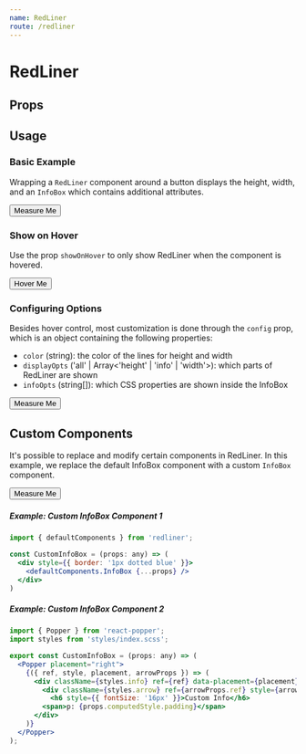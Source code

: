 ```yaml
---
name: RedLiner
route: /redliner
---
```



# RedLiner

## Props

<Props of={RedLiner} />

## Usage

### Basic Example

Wrapping a `RedLiner` component around a button displays the height, width, and an `InfoBox` which contains additional attributes.

<Playground>
    <RedLiner>
      <button style={buttonStyle}>
        Measure Me
      </button>
    </RedLiner>
</Playground>

### Show on Hover

Use the prop `showOnHover` to only show RedLiner when the component is hovered.

<Playground>
  <RedLiner showOnHover>
    <button style={buttonStyle}>Hover Me</button>
  </RedLiner>
</Playground>

### Configuring Options

Besides hover control, most customization is done through the `config` prop, which is an object containing the following properties:

- `color` (string): the color of the lines for height and width
- `displayOpts` ('all' | Array<'height' | 'info' | 'width'>): which parts of RedLiner are shown
- `infoOpts` (string[]): which CSS properties are shown inside the InfoBox

<Playground>
  <RedLiner
    config={{
      color: 'purple',
      displayOpts: ['height', 'info'],
      infoOpts: ['borderRadius', 'color'],
    }}
    showOnHover
  >
    <button style={buttonStyle}>Measure Me</button>
  </RedLiner>
</Playground>

## Custom Components

It's possible to replace and modify certain components in RedLiner. In this example, we replace the default InfoBox component with a custom `InfoBox` component.

<Playground>
  <RedLiner components={{ InfoBox: CustomInfoBox }}>
    <button style={buttonStyle}>Measure Me</button>
  </RedLiner>
</Playground>

##### Example: Custom InfoBox Component 1
```jsx
import { defaultComponents } from 'redliner';

const CustomInfoBox = (props: any) => (
  <div style={{ border: '1px dotted blue' }}>
    <defaultComponents.InfoBox {...props} />
  </div>
)
```

##### Example: Custom InfoBox Component 2

```jsx
import { Popper } from 'react-popper';
import styles from 'styles/index.scss';

export const CustomInfoBox = (props: any) => (
  <Popper placement="right">
    {({ ref, style, placement, arrowProps }) => (
      <div className={styles.info} ref={ref} data-placement={placement} style={style}>
        <div className={styles.arrow} ref={arrowProps.ref} style={arrowProps.style} />
          <h6 style={{ fontSize: '16px' }}>Custom Info</h6>
        <span>p: {props.computedStyle.padding}</span>
      </div>
    )}
  </Popper>
);
```
